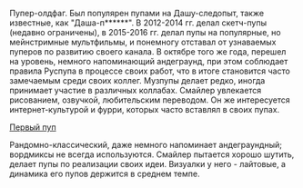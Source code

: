 {{Инфобокс для пуперов
|title2=DoctorSmiler
|другие_ники=раньше — Doctor Pink Smile или DocPinkSmileRYTP
|image3=[[Файл:Z7utzzvZes.jpg|left]]
|сферы_творчества=RYTP, RYTPMV 
|год_начала=3 декабря 2011 
|image4=[[Файл:ECuMCznk4vE.jpg|left]]
|имя_фамилия=Степан Белюскин
|дата_рождения=27 июля 1997 г.
|место_проживания=Москва 
|ссылки=
*[https://www.youtube.com/user/DrLadaPinkSmile Канал]
*[https://www.youtube.com/channel/UCfIOYEHDnG7W3GUWAuoYJ9g Альт]
*[https://vk.com/doctor_smiler Страница ВК]
}}

Пупер-олдфаг. Был популярен пупами на Дашу-следопыт, также известные, как "Даша-п******". В 2012-2014 гг. делал скетч-пупы (недавно ограничены), в 2015-2016 гг. делал пупы на популярные, но мейнстримные мультфильмы, и понемногу отставал от узнаваемых пуперов по развитию своего канала. В октябре того же года, перешел на уровень, немного напоминающий андеграунд, при этом соблюдает правила Руспупа в процессе своих работ, что в итоге становится часто замечаемым среди своих коллег. Музпупы делает редко, иногда принимает участие в различных коллабах. Смайлер увлекается рисованием, озвучкой, любительским переводом. Он же интересуется интернет-культурой и фурри, которых часто вставлял в своих пупах. 

[https://vk.com/video-36302598_162347019  Первый пуп]

Рандомно-классический, даже немного напоминает андеграундный; вордмиксы не всегда используются. Смайлер пытается хорошо шутить, делает пупы по реализации своих идеи. Визуалки у него - лайтовые, а динамика его пупов держится в среднем темпе.